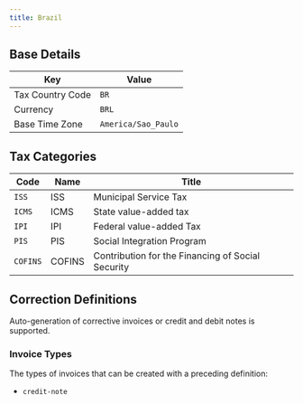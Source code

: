 ```yaml
---
title: Brazil
---
```


## Base Details

| Key | Value |
| --- | ----- |
| Tax Country Code | <code>BR</code> |
| Currency | <code>BRL</code> |
| Base Time Zone | <code>America/Sao_Paulo</code> |

## Tax Categories

| Code | Name | Title |
| ---- | ---- | ----- |
| <code>ISS</code> | ISS | Municipal Service Tax |
| <code>ICMS</code> | ICMS | State value-added tax |
| <code>IPI</code> | IPI | Federal value-added Tax |
| <code>PIS</code> | PIS | Social Integration Program |
| <code>COFINS</code> | COFINS | Contribution for the Financing of Social Security |

## Correction Definitions

Auto-generation of corrective invoices or credit and debit notes is
supported.

### Invoice Types

The types of invoices that can be created with a preceding definition:
- <code>credit-note</code>